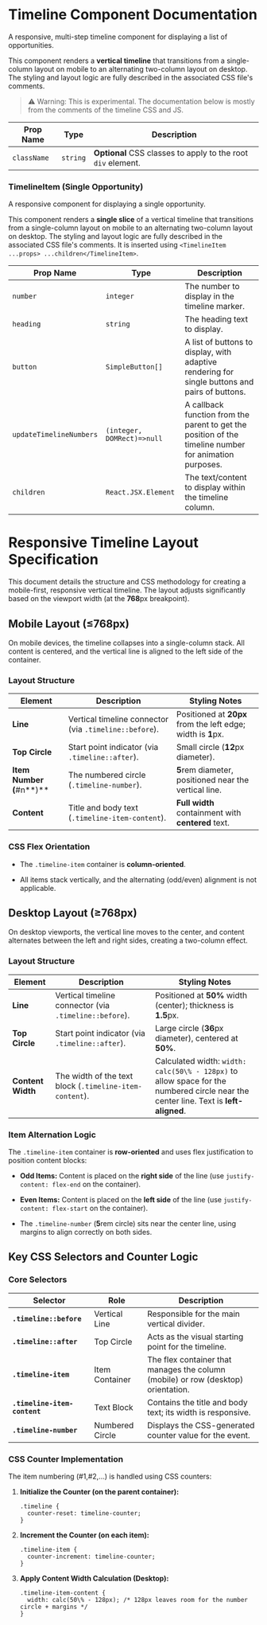 
<Meta of={TimelineStories} />

# Timeline Component Documentation

A responsive, multi-step timeline component for displaying a list of opportunities.

This component renders a **vertical timeline** that transitions from a single-column layout on mobile to an alternating two-column layout on desktop. The styling and layout logic are fully described in the associated CSS file's comments.

> ⚠️ Warning: This is experimental. The documentation below is mostly from the comments of the timeline CSS and JS.

| Prop Name   | Type     | Description                                                  |
| ----------- | -------- | ------------------------------------------------------------ |
| `className` | `string` | **Optional** CSS classes to apply to the root `div` element. |

### **TimelineItem** (Single Opportunity)

A responsive component for displaying a single opportunity.

This component renders a **single slice** of a vertical timeline that transitions from a single-column layout on mobile to an alternating two-column layout on desktop. The styling and layout logic are fully described in the associated CSS file's comments. It is inserted using `<TimelineItem ...props> ...children</TimelineItem>`.

| Prop Name               | Type                       | Description                                                                                            |
| ----------------------- | -------------------------- | ------------------------------------------------------------------------------------------------------ |
| `number`                | `integer`                  | The number to display in the timeline marker.                                                          |
| `heading`               | `string`                   | The heading text to display.                                                                           |
| `button`                | `SimpleButton[]`           | A list of buttons to display, with adaptive rendering for single buttons and pairs of buttons.         |
| `updateTimelineNumbers` | `(integer, DOMRect)=>null` | A callback function from the parent to get the position of the timeline number for animation purposes. |
| `children`              | `React.JSX.Element`        | The text/content to display within the timeline column.                                                |

# Responsive Timeline Layout Specification

This document details the structure and CSS methodology for creating a mobile-first, responsive vertical timeline. The layout adjusts significantly based on the viewport width (at the $\mathbf{768}$px breakpoint).

## Mobile Layout (≤768px)

On mobile devices, the timeline collapses into a single-column stack. All content is centered, and the vertical line is aligned to the left side of the container.

### Layout Structure

| Element                  | Description                                            | Styling Notes                                                       |
| ------------------------ | ------------------------------------------------------ | ------------------------------------------------------------------- |
| **Line**                 | Vertical timeline connector (via `.timeline::before`). | Positioned at **20px** from the left edge; width is $\mathbf{1}$px. |
| **Top Circle**           | Start point indicator (via `.timeline::after`).        | Small circle ($\mathbf{12}$px diameter).                            |
| **Item Number (**#n**)** | The numbered circle (`.timeline-number`).              | $\mathbf{5}$rem diameter, positioned near the vertical line.        |
| **Content**              | Title and body text (`.timeline-item-content`).        | **Full width** containment with **centered** text.                  |

### CSS Flex Orientation

- The `.timeline-item` container is **column-oriented**.

- All items stack vertically, and the alternating (odd/even) alignment is not applicable.

## Desktop Layout (≥768px)

On desktop viewports, the vertical line moves to the center, and content alternates between the left and right sides, creating a two-column effect.

### Layout Structure

| Element           | Description                                             | Styling Notes                                                                                                                        |
| ----------------- | ------------------------------------------------------- | ------------------------------------------------------------------------------------------------------------------------------------ |
| **Line**          | Vertical timeline connector (via `.timeline::before`).  | Positioned at **50%** width (center); thickness is $\mathbf{1.5}$px.                                                                 |
| **Top Circle**    | Start point indicator (via `.timeline::after`).         | Large circle ($\mathbf{36}$px diameter), centered at **50%**.                                                                        |
| **Content Width** | The width of the text block (`.timeline-item-content`). | Calculated width: `width: calc(50\% - 128px)` to allow space for the numbered circle near the center line. Text is **left-aligned**. |

### Item Alternation Logic

The `.timeline-item` container is **row-oriented** and uses flex justification to position content blocks:

- **Odd Items:** Content is placed on the **right side** of the line (use `justify-content: flex-end` on the container).

- **Even Items:** Content is placed on the **left side** of the line (use `justify-content: flex-start` on the container).

- The `.timeline-number` ($\mathbf{5}$rem circle) sits near the center line, using margins to align correctly on both sides.

## Key CSS Selectors and Counter Logic

### Core Selectors

| Selector                     | Role            | Description                                                                       |
| ---------------------------- | --------------- | --------------------------------------------------------------------------------- |
| **`.timeline::before`**      | Vertical Line   | Responsible for the main vertical divider.                                        |
| **`.timeline::after`**       | Top Circle      | Acts as the visual starting point for the timeline.                               |
| **`.timeline-item`**         | Item Container  | The flex container that manages the column (mobile) or row (desktop) orientation. |
| **`.timeline-item-content`** | Text Block      | Contains the title and body text; its width is responsive.                        |
| **`.timeline-number`**       | Numbered Circle | Displays the CSS-generated counter value for the event.                           |

### CSS Counter Implementation

The item numbering (#1,#2,…) is handled using CSS counters:

1. **Initialize the Counter (on the parent container):**

   ```
   .timeline {
     counter-reset: timeline-counter;
   }
   ```

2. **Increment the Counter (on each item):**

   ```
   .timeline-item {
     counter-increment: timeline-counter;
   }
   ```

3. **Apply Content Width Calculation (Desktop):**

   ```
   .timeline-item-content {
     width: calc(50\% - 128px); /* 128px leaves room for the number circle + margins */
   }
   ```
